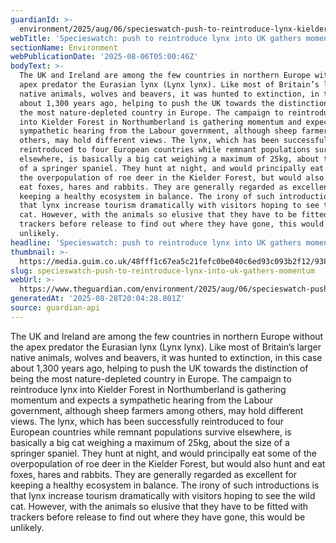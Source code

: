 ```yaml
---
guardianId: >-
  environment/2025/aug/06/specieswatch-push-to-reintroduce-lynx-kielder-forest-northumberland-uk
webTitle: 'Specieswatch: push to reintroduce lynx into UK gathers momentum'
sectionName: Environment
webPublicationDate: '2025-08-06T05:00:46Z'
bodyText: >-
  The UK and Ireland are among the few countries in northern Europe without the
  apex predator the Eurasian lynx (Lynx lynx). Like most of Britain’s larger
  native animals, wolves and beavers, it was hunted to extinction, in this case
  about 1,300 years ago, helping to push the UK towards the distinction of being
  the most nature-depleted country in Europe. The campaign to reintroduce lynx
  into Kielder Forest in Northumberland is gathering momentum and expects a
  sympathetic hearing from the Labour government, although sheep farmers among
  others, may hold different views. The lynx, which has been successfully
  reintroduced to four European countries while remnant populations survive
  elsewhere, is basically a big cat weighing a maximum of 25kg, about the size
  of a springer spaniel. They hunt at night, and would principally eat some of
  the overpopulation of roe deer in the Kielder Forest, but would also hunt and
  eat foxes, hares and rabbits. They are generally regarded as excellent for
  keeping a healthy ecosystem in balance. The irony of such introductions is
  that lynx increase tourism dramatically with visitors hoping to see the wild
  cat. However, with the animals so elusive that they have to be fitted with
  trackers before release to find out where they have gone, this would be
  unlikely.
headline: 'Specieswatch: push to reintroduce lynx into UK gathers momentum'
thumbnail: >-
  https://media.guim.co.uk/48fff1c67ea5c21fefc0be040c6ed93c093b2f12/938_861_2958_2366/500.jpg
slug: specieswatch-push-to-reintroduce-lynx-into-uk-gathers-momentum
webUrl: >-
  https://www.theguardian.com/environment/2025/aug/06/specieswatch-push-to-reintroduce-lynx-kielder-forest-northumberland-uk
generatedAt: '2025-08-28T20:04:28.801Z'
source: guardian-api
---
```

The UK and Ireland are among the few countries in northern Europe without the apex predator the Eurasian lynx (Lynx lynx). Like most of Britain’s larger native animals, wolves and beavers, it was hunted to extinction, in this case about 1,300 years ago, helping to push the UK towards the distinction of being the most nature-depleted country in Europe. The campaign to reintroduce lynx into Kielder Forest in Northumberland is gathering momentum and expects a sympathetic hearing from the Labour government, although sheep farmers among others, may hold different views. The lynx, which has been successfully reintroduced to four European countries while remnant populations survive elsewhere, is basically a big cat weighing a maximum of 25kg, about the size of a springer spaniel. They hunt at night, and would principally eat some of the overpopulation of roe deer in the Kielder Forest, but would also hunt and eat foxes, hares and rabbits. They are generally regarded as excellent for keeping a healthy ecosystem in balance. The irony of such introductions is that lynx increase tourism dramatically with visitors hoping to see the wild cat. However, with the animals so elusive that they have to be fitted with trackers before release to find out where they have gone, this would be unlikely.
